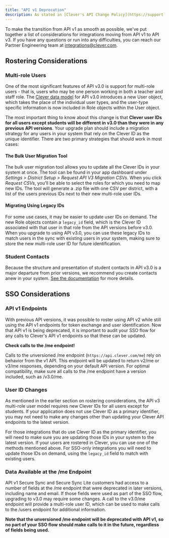 ```yaml
---
title: "API v1 Deprecation"
description: As stated in [Clever's API Change Policy](https://support.clever.com/hc/s/articles/360050157812?language=en%5FUS), Clever will support no more than two major API versions at a time. With the release of API v3.0 early in 2021, we are officially beginning the deprecation and end of life process for API v1, which includes both v1.1 and v1.2\. The version will be deprecated by Back to School June 2022 and no longer accessible by December 2022
---
```


To make the transition from API v1 as smooth as possible, we've put together a list of considerations for integrations moving from API v1 to API v3\. If you have any questions or run into any difficulties, you can reach our Partner Engineering team at integrations@clever.com. 

## Rostering Considerations

### Multi-role Users

One of the most significant features of API v3.0 is support for multi-role users - that is, users who may be one person working in both a teacher and staff role. The [Clever data model](/docs/data-model) for API v3.0 introduces a new User object, which takes the place of the individual user types, and the user-type specific information is now included in Role objects within the User object.

The most important thing to know about this change is that **Clever user IDs for all users except students will be different in v3.0 than they were in any previous API versions**. Your upgrade plan should include a migration strategy for any users in your system that rely on the Clever ID as the unique identifier. There are two primary strategies that should work in most cases:

#### The Bulk User Migration Tool

The bulk user migration tool allows you to update all the Clever IDs in your system at once. The tool can be found in your app dashboard under _Settings > District Setup > Request API V3 Migration CSVs_. When you click _Request CSVs_, you'll be able to select the roles for which you need to map new IDs. The tool will generate a .zip file with one CSV per district, with a list of the users previous IDs next to their new multi-role user IDs.

#### Migrating Using Legacy IDs

For some use cases, it may be easier to update user IDs on demand. The new Role objects contain a `legacy_id` field, which is the Clever ID associated with that user in that role from the API versions before v3.0\. When you upgrade to using API v3.0, you can use these legacy IDs to match users in the sync with existing users in your system, making sure to store the new multi-role user ID for future identification.

### Student Contacts

Because the structure and presentation of student contacts in API v3.0 is a major departure from prior versions, we recommend you create contacts anew in your system. [See the documentation](/docs/student-contacts) for more details.

## SSO Considerations

### API v1 Endpoints

With previous API versions, it was possible to roster using API v2 while still using the API v1 endpoints for token exchange and user identification. Now that API v1 is being deprecated, it is important to audit your SSO flow for any calls to Clever's API v1 endpoints so that these can be updated.

<Warning>
 
 **Check calls to the /me endpoint!**
 
 Calls to the unversioned /me endpoint (`https://api.clever.com/me`) rely on behavior from the v1 API. This endpoint will be updated to return v2/me or v3/me responses, depending on your default API version. For optimal compatibility, make sure all calls to the /me endpoint have a version included, such as /v3.0/me.
</Warning>

### User ID Changes

As mentioned in the earlier section on rostering considerations, the API v3 multi-role user model requires new Clever IDs for all users except for students. If your application does not use Clever ID as a primary identifier, you may not need to make any changes other than updating your Clever API endpoints to the latest version. 

For those integrations that do use Clever ID as the primary identifier, you will need to make sure you are updating those IDs in your system to the latest version. If your users are rostered in Clever, you can use one of the methods mentioned above. For SSO-only integrations you will need to update those IDs on demand, using the `legacy_id` field to match with existing users.

### Data Available at the /me Endpoint

API v1 Secure Sync and Secure Sync Lite customers had access to a number of fields at the /me endpoint that were deprecated in later versions, including name and email. If those fields were used as part of the SSO flow, upgrading to v3.0 may require some changes. A call to the v3.0/me endpoint will provide a multi-role user ID, which can be used to make calls to the /users endpoint for additional information. 

**Note that the unversioned /me endpoint will be deprecated with API v1, so no part of your SSO flow should make calls to it in the future, regardless of fields being used.**